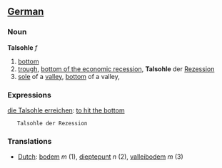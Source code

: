 ==[[German]]==
===Noun===

'''Talsohle''' ''f''

#[[bottom]]
#[[trough]], [[bottom of the economic recession]], '''Talsohle''' der [[Rezession]]
#[[sole]] of a [[valley]], [[bottom]] of a valley, 

===Expressions===
[[die Talsohle erreichen]]: [[to hit the bottom]]
 	Talsohle der Rezession

===Translations===
*[[Dutch]]: [[bodem]] ''m'' (1), [[dieptepunt]] ''n'' (2), [[valleibodem]] ''m'' (3)